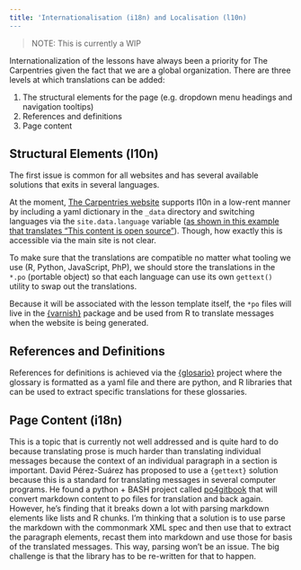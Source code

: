 ```yaml
---
title: 'Internationalisation (i18n) and Localisation (l10n)
---
```


> NOTE: This is currently a WIP

Internationalization of the lessons have always been a priority for The
Carpentries given the fact that we are a global organization. There are three
levels at which translations can be added:

1. The structural elements for the page (e.g. dropdown menu headings and
   navigation tooltips)
2. References and definitions
3. Page content

## Structural Elements (l10n)

The first issue is common for all websites and has several available solutions that exits in several languages.

At the moment, [The Carpentries website](https://carpentries.org) supports l10n
in a low-rent manner by including a yaml dictionary in the `_data` directory
and switching languages via the `site.data.language` variable ([as shown in
this example that translates "This content is open
source"](https://github.com/carpentries/carpentries.org/blob/ea3395f7001d05420e9a6e0a2ef735c4f940c8d7/_includes/_improve_content.html#L13)).
Though, how exactly this is accessible via the main site is not clear.

To make sure that the translations are compatible no matter what tooling we use
(R, Python, JavaScript, PhP), we should store the translations in the `*.po`
(portable object) so that each language can use its own `gettext()` utility to
swap out the translations. 

Because it will be associated with the lesson template itself, the `*po` files
will live in the [{varnish}](https://github.com/zkamvar/varnish) package and be
used from R to translate messages when the website is being generated. 

## References and Definitions

References for definitions is achieved via the
[{glosario}](https://glosario.carpentries.org/) project where the glossary is
formatted as a yaml file and there are python, and R libraries that can be used
to extract specific translations for these glossaries. 


## Page Content (i18n)

This is a topic that is currently not well addressed and is quite hard to do
because translating prose is much harder than translating individual messages
because the context of an individual paragraph in a section is important. David
Pérez-Suárez has proposed to use a `{gettext}` solution because this is a
standard for translating messages in several computer programs. He found a
python + BASH project called
[po4gitbook](https://github.com/carpentries-i18n/po4gitbook) that will convert
markdown content to po files for translation and back again. However, he's
finding that it breaks down a lot with parsing markdown elements like lists and
R chunks. I'm thinking that a solution is to use parse the markdown with the
commonmark XML spec and then use that to extract the paragraph elements, recast
them into markdown and use those for basis of the translated messages. This
way, parsing won't be an issue. The big challenge is that the library has to be
re-written for that to happen.







